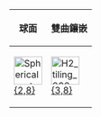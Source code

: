 {| class="wikitable"
|-
!球面
!colspan=8|雙曲鑲嵌
|- style="text-align:center;"
|[[File:Spherical octagonal hosohedron.png|50px]]<BR>[[多面形|{2,8}]]<BR>{{CDD|node_1|2|node|8|node}}
|[[File:H2 tiling 238-4.png|50px]]<BR>[[八階三角形鑲嵌|{3,8}]]<BR>{{CDD|node_1|3|node|8|node}}
|[[File:H2 tiling 248-4.png|50px]]<BR>[[八階正方形鑲嵌|{4,8}]]<BR>{{CDD|node_1|4|node|8|node}}
|[[File:H2 tiling 258-4.png|50px]]<BR>[[八階五邊形鑲嵌|{5,8}]]<BR>{{CDD|node_1|5|node|8|node}}
|[[File:H2 tiling 268-4.png|50px]]<BR>[[八階六邊形鑲嵌|{6,8}]]<BR>{{CDD|node_1|6|node|8|node}}
|[[File:H2 tiling 278-1.png|50px]]<BR>[[八階七邊形鑲嵌|{7,8}]]<BR>{{CDD|node_1|7|node|8|node}}
|[[File:H2 tiling 288-1.png|50px]]<BR>[[八階八邊形鑲嵌|{8,8}]]<BR>{{CDD|node_1|8|node|8|node}}
|...
|[[File:H2 tiling 28i-1.png|50px]]<BR>[[八階無限邊形鑲嵌|{&infin;,8}]]<BR>{{CDD|node_1|infin|node|8|node}}
|}